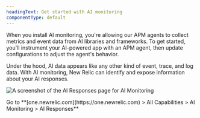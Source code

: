 ```yaml
---
headingText: Get started with AI monitoring
componentType: default
---
```



When you install AI monitoring, you're allowing our APM agents to collect metrics and event data from AI libraries and frameworks. To get started, you'll instrument your AI-powered app with an APM agent, then update configurations to adjust the agent's behavior.

Under the hood, AI data appears like any other kind of event, trace, and log data. With AI monitoring, New Relic can identify and expose information about your AI responses.

<img
    title="AI Responses page for AIM"
    alt="A screenshot of the AI Responses page for AI Monitoring"
    src={apmAIResponsesDefaultPage}
/>

<figcaption>
    Go to **[one.newrelic.com](https://one.newrelic.com) > All Capabilities > AI Monitoring > AI Responses**
</figcaption>

